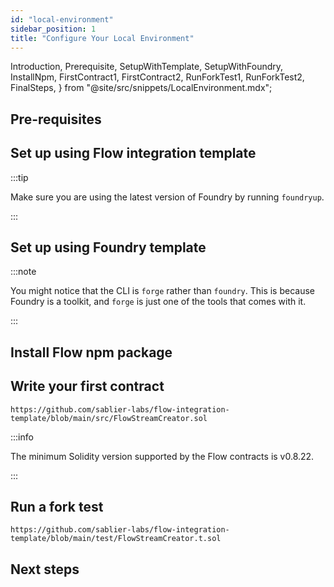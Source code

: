 ```yaml
---
id: "local-environment"
sidebar_position: 1
title: "Configure Your Local Environment"
---
```


  Introduction,
  Prerequisite,
  SetupWithTemplate,
  SetupWithFoundry,
  InstallNpm,
  FirstContract1,
  FirstContract2,
  RunForkTest1,
  RunForkTest2,
  FinalSteps,
} from "@site/src/snippets/LocalEnvironment.mdx";

<Introduction protocol="Flow" />

## Pre-requisites

<Prerequisite />

## Set up using Flow integration template

:::tip

Make sure you are using the latest version of Foundry by running `foundryup`.

:::

<SetupWithTemplate protocol="Flow" />

## Set up using Foundry template

<SetupWithFoundry protocol="Flow" />

:::note

You might notice that the CLI is `forge` rather than `foundry`. This is because Foundry is a toolkit, and `forge` is
just one of the tools that comes with it.

:::

## Install Flow npm package

<InstallNpm protocol="Flow" />

## Write your first contract

<FirstContract1 />

```solidity reference title="Flow Stream Creator"
https://github.com/sablier-labs/flow-integration-template/blob/main/src/FlowStreamCreator.sol
```

<FirstContract2 />

:::info

The minimum Solidity version supported by the Flow contracts is v0.8.22.

:::

## Run a fork test

<RunForkTest1 />

```solidity reference title="Flow Stream Creator Test"
https://github.com/sablier-labs/flow-integration-template/blob/main/test/FlowStreamCreator.t.sol
```

<RunForkTest2 protocol="Flow" />

## Next steps

<FinalSteps protocol="Flow" />
